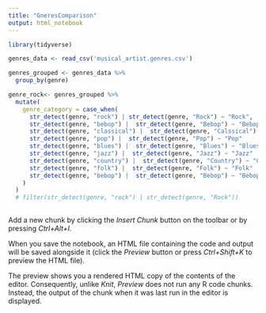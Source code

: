 ---
title: "GneresComparison"
output: html_notebook
---



```{r}
library(tidyverse)
```

```{r}
genres_data <- read_csv('musical_artist.genres.csv')
```

```{r}
genres_grouped <- genres_data %>%
  group_by(genre)

genre_rock<- genres_grouped %>%
  mutate(
    genre_category = case_when(
      str_detect(genre, "rock") | str_detect(genre, "Rock") ~ "Rock",
      str_detect(genre, "bebop") |  str_detect(genre, "Bebop") ~ "Bebop"
      str_detect(genre, "classical") |  str_detect(genre, "Calssical") ~ "Classical"
      str_detect(genre, "pop") |  str_detect(genre, "Pop") ~ "Pop"
      str_detect(genre, "blues") |  str_detect(genre, "Blues") ~ "Blues"
      str_detect(genre, "jazz") |  str_detect(genre, "Jazz") ~ "Jazz"
      str_detect(genre, "country") |  str_detect(genre, "Country") ~ "Country"
      str_detect(genre, "folk") |  str_detect(genre, "Folk") ~ "Folk"
      str_detect(genre, "bebop") |  str_detect(genre, "Bebop") ~ "Bebop"
    )
  )
  # filter(str_detect(genre, "rock") | str_detect(genre, "Rock"))
  
```




Add a new chunk by clicking the *Insert Chunk* button on the toolbar or by pressing *Ctrl+Alt+I*.

When you save the notebook, an HTML file containing the code and output will be saved alongside it (click the *Preview* button or press *Ctrl+Shift+K* to preview the HTML file).

The preview shows you a rendered HTML copy of the contents of the editor. Consequently, unlike *Knit*, *Preview* does not run any R code chunks. Instead, the output of the chunk when it was last run in the editor is displayed.
